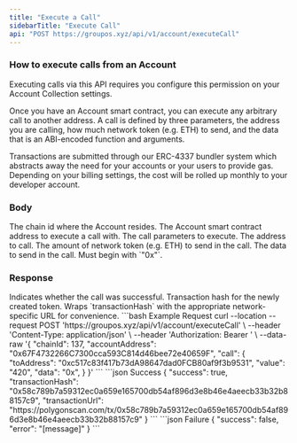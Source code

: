 ```yaml
---
title: "Execute a Call"
sidebarTitle: "Execute Call"
api: "POST https://groupos.xyz/api/v1/account/executeCall"
---
```


### How to execute calls from an Account

<Info>
  Executing calls via this API requires you configure this permission on your
  Account Collection settings.
</Info>

Once you have an Account smart contract, you can execute any arbitrary call to another address.
A call is defined by three parameters, the address you are calling, how much network token (e.g. ETH) to send,
and the data that is an ABI-encoded function and arguments.

Transactions are submitted through our ERC-4337 bundler system which abstracts away the need for your accounts
or your users to provide gas. Depending on your billing settings, the cost will be rolled up monthly to your
developer account.

### Body

<ParamField body="chainId" type="number" required>
  The chain id where the Account resides.
</ParamField>

<ParamField body="accountAddress" type="string" required>
  The Account smart contract address to execute a call with.
</ParamField>

<ParamField body="call" type="Call" required>
  The call parameters to execute.
  <Expandable title="Call">
    <ParamField body="toAddress" type="string" required>
      The address to call.
    </ParamField>
    <ParamField body="value" type="string" optional default={"0"}>
      The amount of network token (e.g. ETH) to send in the call.
    </ParamField>
    <ParamField body="data" type="string" optional default={"0x"}>
      The data to send in the call. Must begin with `"0x"`.
    </ParamField>
  </Expandable>
</ParamField>

### Response

<ResponseField name="success" type="boolean">
  Indicates whether the call was successful.
</ResponseField>

<ResponseField name="transactionHash" type="string">
  Transaction hash for the newly created token.
</ResponseField>

<ResponseField name="transactionUrl" type="string">
  Wraps `transactionHash` with the appropriate network-specific URL for
  convenience.
</ResponseField>

<RequestExample>
  ```bash Example Request
  curl --location --request POST 'https://groupos.xyz/api/v1/account/executeCall' \
  --header 'Content-Type: application/json' \
  --header 'Authorization: Bearer <token>' \
  --data-raw '{
      "chainId": 137,
      "accountAddress": "0x67F4732266C7300cca593C814d46bee72e40659F",
      "call": {
        "toAddress": "0xc517c83f417b73dA98647dad0FCB80af9f3b9531",
        "value": "420",
        "data": "0x",
      }
  }'
  ```
</RequestExample>

<ResponseExample>
  ```json Success
  {
    "success": true,
    "transactionHash": "0x58c789b7a59312ec0a659e165700db54af896d3e8b46e4aeecb33b32b88157c9",
    "transactionUrl": "https://polygonscan.com/tx/0x58c789b7a59312ec0a659e165700db54af896d3e8b46e4aeecb33b32b88157c9"
  }
  ```
  ```json Failure
  {
    "success": false,
    "error": "[message]"
  }
  ```
</ResponseExample>

